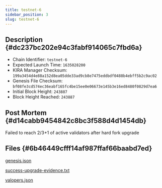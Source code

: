 ```yaml
---
title: testnet-6
sidebar_position: 3
slug: testnet-6
---
```





## Description {#dc237bc202e94c3fabf914065c7fbd6a}

- Chain Identifier: `testnet-6`
- Expected Launch Time: `1635028200`
- KIRA Manager Checksum: `199a3454d4e88a152d8ea05dde33ad9cb8e7475eddbdf0488b4ebff5b2c9ac02`
- Genesis File Checksum: `bf08fe3cd574ec36eabf165fc4be15ee0e06673e145b3e16ed8480f0829d7ea6`
- Initial Block Height: `243887`
- Block Height Reached: `243887`

## Post Mortem {#d14cabb9454842c8bc3f588d4d1454db}


Failed to reach 2/3+1 of active validators after hard fork upgrade


## Files {#6b46449cfff14af987ffaf66baabd7ed}


[genesis.json](https://prod-files-secure.s3.us-west-2.amazonaws.com/9b5bfc45-bdb5-4b46-80e6-aabe3cae64d0/7003a74c-5594-401e-8696-afbe3354648a/genesis.json?X-Amz-Algorithm=AWS4-HMAC-SHA256&X-Amz-Content-Sha256=UNSIGNED-PAYLOAD&X-Amz-Credential=AKIAT73L2G45HZZMZUHI%2F20241004%2Fus-west-2%2Fs3%2Faws4_request&X-Amz-Date=20241004T054013Z&X-Amz-Expires=3600&X-Amz-Signature=eb1f9077fad97d1a71c7618851f153e25c048b8e752f91df309a9350e9cecd5d&X-Amz-SignedHeaders=host&x-id=GetObject)


[success-upgrade-evidence.txt](https://prod-files-secure.s3.us-west-2.amazonaws.com/9b5bfc45-bdb5-4b46-80e6-aabe3cae64d0/75bbb3eb-de14-4b94-9dd6-3c466e60aea8/success-upgrade-evidence.txt?X-Amz-Algorithm=AWS4-HMAC-SHA256&X-Amz-Content-Sha256=UNSIGNED-PAYLOAD&X-Amz-Credential=AKIAT73L2G45HZZMZUHI%2F20241004%2Fus-west-2%2Fs3%2Faws4_request&X-Amz-Date=20241004T054013Z&X-Amz-Expires=3600&X-Amz-Signature=25fd3e7d3abf8dd2a7bd2080a9f1c7bf27484e65f7fa3658b4efa55a2763d717&X-Amz-SignedHeaders=host&x-id=GetObject)


[valopers.json](https://prod-files-secure.s3.us-west-2.amazonaws.com/9b5bfc45-bdb5-4b46-80e6-aabe3cae64d0/04efbfe4-0839-4e28-a938-8855fdbca2fa/valopers.json?X-Amz-Algorithm=AWS4-HMAC-SHA256&X-Amz-Content-Sha256=UNSIGNED-PAYLOAD&X-Amz-Credential=AKIAT73L2G45HZZMZUHI%2F20241004%2Fus-west-2%2Fs3%2Faws4_request&X-Amz-Date=20241004T054013Z&X-Amz-Expires=3600&X-Amz-Signature=391cdc41c45577538053f5ccbf47efcaca13181ddb0689d0533d9f8bc1b2aef8&X-Amz-SignedHeaders=host&x-id=GetObject)

